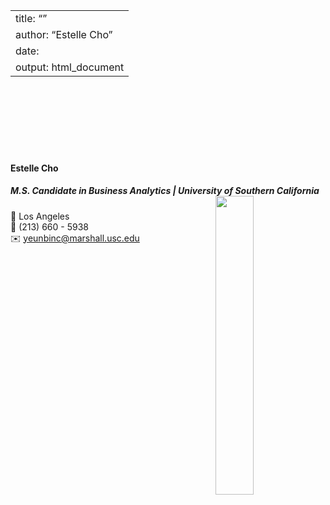 
---
title: ""
author: "Estelle Cho"
date: 
output: html_document
---

<link rel="stylesheet" href="styles.css" type="text/css">
<link rel="stylesheet" href="site_libs/academicons-1.9.1/css/academicons.min.css"/>


<br><br><br><br><br><br>

#### **Estelle Cho**
##### M.S. Candidate in Business Analytics | University of Southern California <img src="images/school_logo.png" style="width:35%;" align="right">

📍 Los Angeles <br>
📱 (213) 660 - 5938 <br>
✉️ [yeunbinc@marshall.usc.edu](mailto:yeunbinc@marshall.usc.edu)<br>